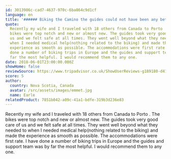 ```yaml
---
id: 3013986c-cad7-4637-970c-6ba864c9d1cf
language: en
title: '###### Biking the Camino the guides could not have been any better'
quote:
  Recently my wife and I traveled with 18 others from Canada to Porto . The
  bikes were top notch and new or almost new. The guides took very good care of
  us and we felt safe at all times. They went well beyond what they needed to
  when I needed medical help(nothing related to the biking) and made the
  experience as smooth as possible. The accommodations were first rate. I have
  done a number of biking trips in Europe and the guides and support team was by
  far the most helpful. I would recommend them to any one.
date: 2018-06-01T23:00:00.000Z
showHome: false
reviewSource: https://www.tripadvisor.co.uk/ShowUserReviews-g189180-d4105907-r584634671-Top_Bike_tours_Portugal-Porto_Porto_District_Northern_Portugal.html
score: 5
author:
  country: Nova Scotia, Canada
  avatar: /src/assets/images/emmet.jpg
  name: Earle
relatedProduct: 7851b042-a09c-41a1-bdfe-319b3d236e83
---
```


Recently my wife and I traveled with 18 others from Canada to Porto . The bikes
were top notch and new or almost new. The guides took very good care of us and
we felt safe at all times. They went well beyond what they needed to when I
needed medical help(nothing related to the biking) and made the experience as
smooth as possible. The accommodations were first rate. I have done a number of
biking trips in Europe and the guides and support team was by far the most
helpful. I would recommend them to any one.
